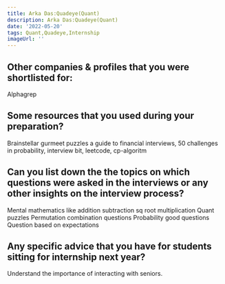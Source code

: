 ```yaml
---
title: Arka Das:Quadeye(Quant)
description: Arka Das:Quadeye(Quant)
date: '2022-05-20'
tags: Quant,Quadeye,Internship
imageUrl: ''
---
```


## Other companies & profiles that you were shortlisted for:
Alphagrep

## Some resources that you used during your preparation?
Brainstellar gurmeet puzzles a guide to financial interviews, 50 challenges in probability, interview bit, leetcode, cp-algoritm

## Can you list down the the topics on which questions were asked in the interviews or any other insights on the interview process?
Mental mathematics like addition subtraction sq root multiplication
Quant puzzles
Permutation combination questions
Probability good questions
Question based on expectations
## Any specific advice that you have for students sitting for internship next year?
Understand the importance of interacting with seniors.

